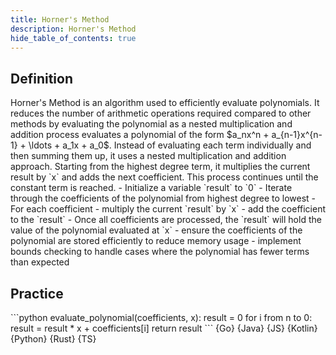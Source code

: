 ```yaml
---
title: Horner's Method
description: Horner's Method
hide_table_of_contents: true
---
```





## Definition

<Tabs>
  <TabItem value="definition" label="Definition">
    Horner's Method is an algorithm used to efficiently evaluate polynomials. It reduces the number of arithmetic operations required compared to other methods by evaluating the polynomial as a nested multiplication and addition process
  </TabItem>
  <TabItem value="how" label="Explanation">
    evaluates a polynomial of the form $a_nx^n + a_{n-1}x^{n-1} + \ldots + a_1x + a_0$. Instead of evaluating each term individually and then summing them up, it uses a nested multiplication and addition approach. Starting from the highest degree term, it multiplies the current result by `x` and adds the next coefficient. This process continues until the constant term is reached.
  </TabItem>
  <TabItem value="guidance" label="Guidance">
    - Initialize a variable `result` to `0`
    - Iterate through the coefficients of the polynomial from highest degree to lowest
    - For each coefficient
      - multiply the current `result` by `x`
      - add the coefficient to the `result`
    - Once all coefficients are processed, the `result` will hold the value of the polynomial evaluated at `x`
  </TabItem>
  <TabItem value="tips" label="Tips">
    - ensure the coefficients of the polynomial are stored efficiently to reduce memory usage
    - implement bounds checking to handle cases where the polynomial has fewer terms than expected
  </TabItem>
</Tabs>

## Practice

<Tabs>
  <TabItem value="practice" label="Practice">
    ```python
    evaluate_polynomial(coefficients, x):
      result = 0
      for i from n to 0:
        result = result * x + coefficients[i]
      return result
    ```
  </TabItem>
  <TabItem value="solution" label="Solution">
    <Tabs queryString="code">
      <TabItem
        value="go"
        label=""
        attributes={{ title: "Go Lang", className: "code_lang go m" }}
      >
        <CodeBlock language="go">{Go}</CodeBlock>
      </TabItem>
      <TabItem
        value="java"
        label=""
        attributes={{ title: "Java", className: "code_lang java m" }}
      >
        <CodeBlock language="java">{Java}</CodeBlock>
      </TabItem>
      <TabItem
        value="js"
        label=""
        attributes={{ title: "JavaScript", className: "code_lang js m" }}
      >
        <CodeBlock language="js">{JS}</CodeBlock>
      </TabItem>
      <TabItem
        value="kotlin"
        label=""
        attributes={{ title: "Kotlin", className: "code_lang kotlin m" }}
      >
        <CodeBlock language="kotlin">{Kotlin}</CodeBlock>
      </TabItem>
      <TabItem
        value="python"
        label=""
        attributes={{ title: "Python", className: "code_lang python m" }}
      >
        <CodeBlock language="python">{Python}</CodeBlock>
      </TabItem>
      <TabItem
        value="rust"
        label=""
        attributes={{ title: "Rust", className: "code_lang rust m" }}
      >
        <CodeBlock language="rust">{Rust}</CodeBlock>
      </TabItem>
      <TabItem
        value="ts"
        label=""
        attributes={{ title: "TypeScript", className: "code_lang ts m" }}
      >
        <CodeBlock language="ts">{TS}</CodeBlock>
      </TabItem>
    </Tabs>
  </TabItem>
</Tabs>
